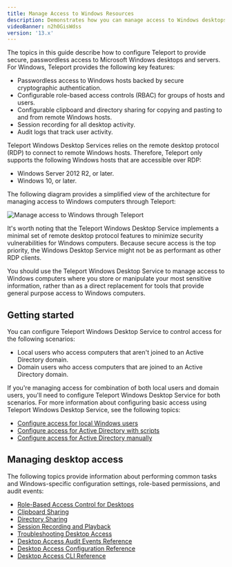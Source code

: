```yaml
---
title: Manage Access to Windows Resources
description: Demonstrates how you can manage access to Windows desktops with Teleport.
videoBanner: n2h0GisWdss
version: '13.x'
---
```


The topics in this guide describe how to configure Teleport to provide secure, passwordless
access to Microsoft Windows desktops and servers. For Windows, Teleport provides the
following key features:

- Passwordless access to Windows hosts backed by secure cryptographic authentication.
- Configurable role-based access controls (RBAC) for groups of hosts and users.
- Configurable clipboard and directory sharing for copying and pasting to and from
  remote Windows hosts.
- Session recording for all desktop activity.
- Audit logs that track user activity.

Teleport Windows Desktop Services relies on the remote desktop protocol (RDP) to connect to
remote Windows hosts. Therefore, Teleport only supports the following Windows hosts that are
accessible over RDP:

- Windows Server 2012 R2, or later.
- Windows 10, or later.

The following diagram provides a simplified view of the architecture for managing
access to Windows computers through Teleport:

![Manage access to Windows through Teleport](/assets/windows-desktop-service-overview-22fc9fecf9.png)

It's worth noting that the Teleport Windows Desktop Service implements a minimal set
of remote desktop protocol features to minimize security vulnerabilities for Windows
computers. Because secure access is the top priority, the Windows Desktop Service
might not be as performant as other RDP clients.

You should use the Teleport Windows Desktop Service to manage access
to Windows computers where you store or manipulate your most sensitive information,
rather than as a direct replacement for tools that provide general purpose access
to Windows computers.

## Getting started

You can configure Teleport Windows Desktop Service to control access for the following
scenarios:

- Local users who access computers that aren't joined to an Active Directory domain.
- Domain users who access computers that are joined to an Active Directory domain.

If you're managing access for combination of both local users and domain users, you'll
need to configure Teleport Windows Desktop Service for both scenarios. For more
information about configuring basic access using Teleport Windows Desktop Service, see
the following topics:

- [Configure access for local Windows users](/docs/ver/13.x/desktop-access/getting-started)
- [Configure access for Active Directory with scripts](/docs/ver/13.x/desktop-access/active-directory)
- [Configure access for Active Directory manually](/docs/ver/13.x/desktop-access/active-directory-manual)

## Managing desktop access

The following topics provide information about performing common tasks and
Windows-specific configuration settings, role-based permissions, and audit events:

- [Role-Based Access Control for Desktops](/docs/ver/13.x/desktop-access/rbac)
- [Clipboard Sharing](/docs/ver/13.x/desktop-access/reference/clipboard)
- [Directory Sharing](/docs/ver/13.x/desktop-access/directory-sharing)
- [Session Recording and Playback](/docs/ver/13.x/desktop-access/reference/sessions)
- [Troubleshooting Desktop Access](/docs/ver/13.x/desktop-access/troubleshooting)
- [Desktop Access Audit Events Reference](/docs/ver/13.x/desktop-access/reference/audit)
- [Desktop Access Configuration Reference](/docs/ver/13.x/desktop-access/reference/configuration)
- [Desktop Access CLI Reference](/docs/ver/13.x/desktop-access/reference/cli)
